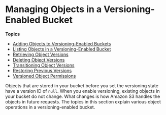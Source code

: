 # Managing Objects in a Versioning\-Enabled Bucket<a name="manage-objects-versioned-bucket"></a>

**Topics**
+ [Adding Objects to Versioning\-Enabled Buckets](AddingObjectstoVersioningEnabledBuckets.mdx)
+ [Listing Objects in a Versioning\-Enabled Bucket](list-obj-version-enabled-bucket.mdx)
+ [Retrieving Object Versions](RetrievingObjectVersions.mdx)
+ [Deleting Object Versions](DeletingObjectVersions.mdx)
+ [Transitioning Object Versions](transitioning-object-versions.mdx)
+ [Restoring Previous Versions](RestoringPreviousVersions.mdx)
+ [Versioned Object Permissions](VersionedObjectPermissionsandACLs.mdx)

Objects that are stored in your bucket before you set the versioning state have a version ID of `null`\. When you enable versioning, existing objects in your bucket do not change\. What changes is how Amazon S3 handles the objects in future requests\. The topics in this section explain various object operations in a versioning\-enabled bucket\.
